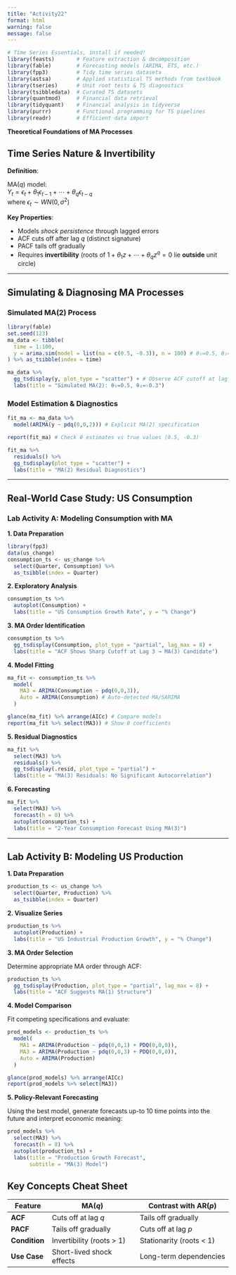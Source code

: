 ```yaml
---
title: "Activity22"
format: html
warning: false
message: false
---
```


```r
# Time Series Essentials, install if needed!
library(feasts)       # Feature extraction & decomposition
library(fable)        # Forecasting models (ARIMA, ETS, etc.)
library(fpp3)         # Tidy time series dataseta
library(astsa)        # Applied statistical TS methods from textbook
library(tseries)      # Unit root tests & TS diagnostics
library(tsibbledata)  # Curated TS datasets
library(quantmod)     # Financial data retrieval
library(tidyquant)    # Financial analysis in tidyverse
library(purrr)        # Functional programming for TS pipelines
library(readr)        # Efficient data import
```



**Theoretical Foundations of MA Processes**

## **Time Series Nature & Invertibility**

**Definition**:  

MA($q$) model:  
$Y_t = \epsilon_t + \theta_1 \epsilon_{t-1} + \cdots + \theta_q \epsilon_{t-q}$  
where $\epsilon_t \sim WN(0,\sigma^2)$  

**Key Properties**:  

- Models *shock persistence* through lagged errors  
- ACF cuts off after lag $q$ (distinct signature)  
- PACF tails off gradually  
- Requires **invertibility** (roots of $1 + \theta_1 z + \cdots + \theta_q z^q = 0$ lie **outside** unit circle)  

---

## **Simulating & Diagnosing MA Processes**

### **Simulated MA(2) Process**  

```r
library(fable)
set.seed(123)
ma_data <- tibble(
  time = 1:100,
  y = arima.sim(model = list(ma = c(0.5, -0.3)), n = 100) # θ₁=0.5, θ₂=-0.3
) %>% as_tsibble(index = time)

ma_data %>% 
  gg_tsdisplay(y, plot_type = "scatter") + # Observe ACF cutoff at lag 2
  labs(title = "Simulated MA(2): θ₁=0.5, θ₂=-0.3")
```

### **Model Estimation & Diagnostics**  

```r
fit_ma <- ma_data %>% 
  model(ARIMA(y ~ pdq(0,0,2))) # Explicit MA(2) specification

report(fit_ma) # Check θ estimates vs true values (0.5, -0.3)

fit_ma %>% 
  residuals() %>% 
  gg_tsdisplay(plot_type = "scatter") + 
  labs(title = "MA(2) Residual Diagnostics")
```

---

## **Real-World Case Study: US Consumption**

### **Lab Activity A: Modeling Consumption with MA**

**1. Data Preparation**  

```r
library(fpp3)
data(us_change)
consumption_ts <- us_change %>%
  select(Quarter, Consumption) %>%
  as_tsibble(index = Quarter)
```

**2. Exploratory Analysis** 

```r
consumption_ts %>%
  autoplot(Consumption) +
  labs(title = "US Consumption Growth Rate", y = "% Change")
```

**3. MA Order Identification**  

```r
consumption_ts %>%
  gg_tsdisplay(Consumption, plot_type = "partial", lag_max = 8) + 
  labs(title = "ACF Shows Sharp Cutoff at Lag 3 → MA(3) Candidate")
```

**4. Model Fitting**  

```r
ma_fit <- consumption_ts %>%
  model(
    MA3 = ARIMA(Consumption ~ pdq(0,0,3)),
    Auto = ARIMA(Consumption) # Auto-detected MA/SARIMA
  )

glance(ma_fit) %>% arrange(AICc) # Compare models
report(ma_fit %>% select(MA3)) # Show θ coefficients
```

**5. Residual Diagnostics**  

```r
ma_fit %>% 
  select(MA3) %>% 
  residuals() %>% 
  gg_tsdisplay(.resid, plot_type = "partial") +
  labs(title = "MA(3) Residuals: No Significant Autocorrelation")
```

**6. Forecasting**  

```r
ma_fit %>%
  select(MA3) %>%
  forecast(h = 8) %>% 
  autoplot(consumption_ts) +
  labs(title = "2-Year Consumption Forecast Using MA(3)")
```

---

## **Lab Activity B: Modeling US Production**

**1. Data Preparation**  

```r
production_ts <- us_change %>%
  select(Quarter, Production) %>%
  as_tsibble(index = Quarter)
```

**2. Visualize Series**  

```r
production_ts %>%
  autoplot(Production) +
  labs(title = "US Industrial Production Growth", y = "% Change")
```

**3. MA Order Selection**  

Determine appropriate MA order through ACF:


```r
production_ts %>%
  gg_tsdisplay(Production, plot_type = "partial", lag_max = 8) + 
  labs(title = "ACF Suggests MA(1) Structure")
```


**4. Model Comparison**  

Fit competing specifications and evaluate:


```r
prod_models <- production_ts %>%
  model(
    MA1 = ARIMA(Production ~ pdq(0,0,1) + PDQ(0,0,0)),
    MA3 = ARIMA(Production ~ pdq(0,0,3) + PDQ(0,0,0)),
    Auto = ARIMA(Production)
  )

glance(prod_models) %>% arrange(AICc) 
report(prod_models %>% select(MA3))
```



**5. Policy-Relevant Forecasting**  

Using the best model, generate forecasts up-to 10 time points into the future and interpret economic meaning:


```r
prod_models %>%
  select(MA3) %>%
  forecast(h = 8) %>%
  autoplot(production_ts) +
  labs(title = "Production Growth Forecast",
       subtitle = "MA(3) Model")
```



## **Key Concepts Cheat Sheet**

| Feature        | MA($q$)                          | Contrast with AR($p$)              |
|----------------|----------------------------------|------------------------------------|
| **ACF**        | Cuts off at lag $q$              | Tails off gradually                |
| **PACF**       | Tails off gradually              | Cuts off at lag $p$                |
| **Condition**  | Invertibility (roots > 1)        | Stationarity (roots < 1)           |
| **Use Case**   | Short-lived shock effects        | Long-term dependencies             |



